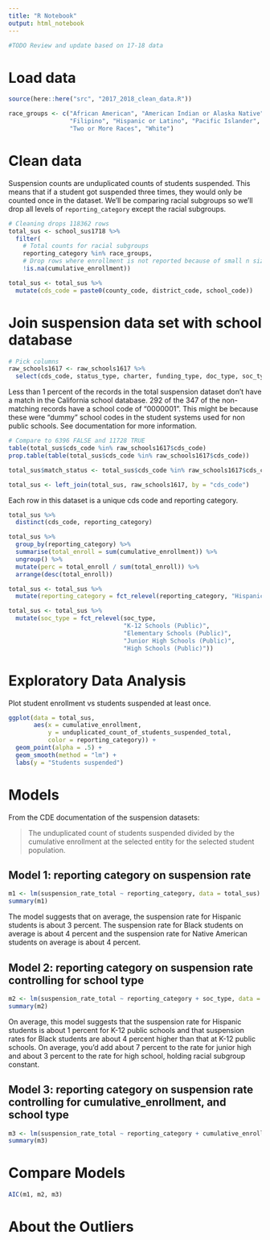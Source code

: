 ```yaml
---
title: "R Notebook"
output: html_notebook
---
```


```r
#TODO Review and update based on 17-18 data
```

# Load data 

```r
source(here::here("src", "2017_2018_clean_data.R"))
```

```r
race_groups <- c("African American", "American Indian or Alaska Native", "Asian",
                 "Filipino", "Hispanic or Latino", "Pacific Islander", 
                 "Two or More Races", "White")
```

# Clean data

Suspension counts are unduplicated counts of students suspended. This means that if a student got suspended three times, they would only be counted once in the dataset. We'll be comparing racial subgroups so we'll drop all levels of `reporting_category` except the racial subgroups. 

```r
# Cleaning drops 118362 rows 
total_sus <- school_sus1718 %>% 
  filter(
    # Total counts for racial subgroups
    reporting_category %in% race_groups, 
    # Drop rows where enrollment is not reported because of small n size
    !is.na(cumulative_enrollment)) 
```

```r
total_sus <- total_sus %>% 
  mutate(cds_code = paste0(county_code, district_code, school_code))
```

# Join suspension data set with school database 

```r
# Pick columns 
raw_schools1617 <- raw_schools1617 %>%  
  select(cds_code, status_type, charter, funding_type, doc_type, soc_type)
```

Less than 1 percent of the records in the total suspension dataset don't have a match in the California school database. 292 of the 347 of the non-matching records have a school code of "0000001". This might be because these were "dummy" school codes in the student systems used for non public schools. See documentation for more information.  

```r
# Compare to 6396 FALSE and 11728 TRUE
table(total_sus$cds_code %in% raw_schools1617$cds_code)
prop.table(table(total_sus$cds_code %in% raw_schools1617$cds_code))
```

```r
total_sus$match_status <- total_sus$cds_code %in% raw_schools1617$cds_code
```

```r
total_sus <- left_join(total_sus, raw_schools1617, by = "cds_code")
```

Each row in this dataset is a unique cds code and reporting category. 

```r
total_sus %>% 
  distinct(cds_code, reporting_category)
```
```r
total_sus %>% 
  group_by(reporting_category) %>% 
  summarise(total_enroll = sum(cumulative_enrollment)) %>% 
  ungroup() %>% 
  mutate(perc = total_enroll / sum(total_enroll)) %>% 
  arrange(desc(total_enroll))
```

```r
total_sus <- total_sus %>% 
  mutate(reporting_category = fct_relevel(reporting_category, "Hispanic or Latino"))
```

```r
total_sus <- total_sus %>% 
  mutate(soc_type = fct_relevel(soc_type, 
                                "K-12 Schools (Public)", 
                                "Elementary Schools (Public)", 
                                "Junior High Schools (Public)", 
                                "High Schools (Public)"))
```


# Exploratory Data Analysis 

Plot student enrollment vs students suspended at least once. 

```r
ggplot(data = total_sus, 
       aes(x = cumulative_enrollment, 
           y = unduplicated_count_of_students_suspended_total, 
           color = reporting_category)) +
  geom_point(alpha = .5) +
  geom_smooth(method = "lm") + 
  labs(y = "Students suspended")
```


# Models

From the CDE documentation of the suspension datasets: 

> The unduplicated count of students suspended divided by the cumulative enrollment at the selected entity for the selected student population.

## Model 1: reporting category on suspension rate

```r
m1 <- lm(suspension_rate_total ~ reporting_category, data = total_sus)
summary(m1)
```

The model suggests that on average, the suspension rate for Hispanic students is about 3 percent. The suspension rate for Black students on average is about 4 percent and the suspension rate for Native American students on average is about 4 percent. 

## Model 2: reporting category on suspension rate controlling for school type

```r
m2 <- lm(suspension_rate_total ~ reporting_category + soc_type, data = total_sus)
summary(m2)
```

On average, this model suggests that the suspension rate for Hispanic students is about 1 percent for K-12 public schools and that suspension rates for Black students are about 4 percent higher than that at K-12 public schools. On average, you'd add about 7 percent to the rate for junior high and about 3 percent to the rate for high school, holding racial subgroup constant. 

## Model 3: reporting category on suspension rate controlling for cumulative_enrollment, and school type

```r
m3 <- lm(suspension_rate_total ~ reporting_category + cumulative_enrollment + soc_type, data = total_sus)
summary(m3)
```

# Compare Models 

```r
AIC(m1, m2, m3)
```

# About the Outliers

